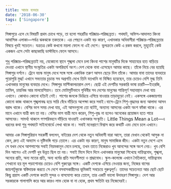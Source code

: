```yaml
---
title: আচার ব্যবহার
date: '2018-06-30'
tags: ['Singapore']
---
```


সিঙ্গাপুরে এলে যে বিষয়টি প্রথম চোখে পড়ে, তা হলো শহরটির পরিষ্কার-পরিচ্ছন্নতা। পথঘাট, অফিস-আদালত কিংবা আবাসিক এলাকা—সর্বত্র ঝকঝকে তকতকে। এর পেছনে একটা বড় কারণ, এখানকার অধিবাসীরা পরিষ্কার-পরিচ্ছন্নতার বিষয়ে খুবই সচেতন। যত্রতত্র কেউ কখনো ময়লা ফেলে না এই দেশে। ভুলক্রমে কেউ এ রকম করলে, মুহূর্তেই কেউ একজন এসে সেটা কাছাকাছি ডাস্টবিনে ফেলে আসবে।

শুধু পরিষ্কার-পরিচ্ছন্নতাই নয়, যেকোনো স্থানে শৃঙ্খলা মেনে চলা কিংবা পাশের মানুষটির দিকে সাহায্যের হাত বাড়িয়ে দেওয়া এখানে স্থানীয় সংস্কৃতির একটা অপরিহার্য অংশ।দেশ থেকে বাবা এসেছেন আমার কাছে। তাঁকে নিয়ে বের হয়েছি সিঙ্গাপুর দর্শনে। ট্রেনে বয়স্ক মানুষ দেখে সঙ্গে সঙ্গে একাধিক তরুণ আসন ছেড়ে দিল তাঁকে। আমার বাবা তাদের ব্যবহারে পুরোপুরি মুগ্ধ! এখানে সভ্যতার চূড়ান্ত সব অগ্রগতি দেখে তিনি যতখানি না বিস্মিত হয়েছেন, তার চেয়েও বেশি মুগ্ধ তিনি এখানকার মানুষের ব্যবহার দেখে। সিঙ্গাপুর মাল্টিকালচারাল দেশ। ছোট্ট এই দেশটির সরকারি ভাষা চারটি—ইংরেজি, তামিল, চায়নিজ আর মালয়েশিয়ান। তবে মোটামুটিভাবে পৃথিবীর সব দেশের মানুষের শান্তিপূর্ণ সহাবস্থান দেখা যায় এখানে। কোথাও কোনো হইচই নেই। পাশের জনকে ডিঙিয়ে এগিয়ে যাওয়ার তাড়াহুড়ো নেই। একসঙ্গে একজায়গায় কোনো কাজ থাকলে শৃঙ্খলাবদ্ধ হয়ে সারি বেঁধে দাঁড়িয়ে অপেক্ষা করে সবাই।বাসে-ট্রেনে শিশু-বৃদ্ধদের জন্য আলাদা আসন বরাদ্দ থাকে। বেশির ভাগ সময় দেখা যায়, এই আসনগুলো তো বটেই, অন্যান্য আসনের একটা অংশ ফাঁকা থাকে। এর মানে এখানে যাত্রী কম তা নয়। বেশির ভাগ যাত্রী মনে করেন, শিশু-বৃদ্ধ না হলেও অনেকের প্রয়োজন হতে পারে আসনের। সামর্থ্য থাকলে গণপরিবহনে দাঁড়িয়ে যাওয়াই এখানকার সংস্কৃতি। Little Things Mean a Lot—এ ধরনের কথা শুধু পথঘাটে সাইনবোর্ডে লেখা থাকে না। সবাই মনেপ্রাণে বিশ্বাস করে কথাটি এবং মেনে চলে এখানে।

আমার এক সিঙ্গাপুরিয়ান সহকর্মী বললেন, বাইরের দেশ থেকে নতুন অধিবাসী যারা আসে, তারা যেখান থেকেই আসুক না কেন, দ্রুত এই অভ্যাস ও দৃষ্টিভঙ্গি গড়ে তোলে। এর একটা বড় কারণ, মানুষ সামাজিক জীব। একটা নতুন দেশে এসে সে যখন দেখে আশপাশের সবাই নিয়মকানুন মেনে চলছে, তখন তাতে নিজেরাও খুব আনন্দের সঙ্গে অংশ নেয়। খুব বেশি দিন আগেও এই দেশটি খুব উন্নত ছিল তা নয়। সবাই মিলে দিনে দিনে এখানকার মানুষেরা শিখেছে দায়িত্ববোধ, শৃঙ্খলা, অন্যের প্রতি, অন্য মতের প্রতি, অন্য ধর্মের প্রতি সহনশীলতা ও শ্রদ্ধাবোধ। স্কুল-কলেজে এখানে নৈতিকতা, দায়িত্ববোধ শেখানো হয় মূল পড়াশোনার চেয়েও বেশি গুরুত্বের সঙ্গে। একটি দেশকে এগিয়ে নেওয়ার জন্য, নিজের বাসের জায়গাটুকুকে স্বস্তিদায়ক করতে সে দেশে বসবাসকারীদের ভূমিকাই সবচেয়ে গুরুত্বপূর্ণ। তাদের সচেতনতা আর ছোট ছোট কিছু প্রয়াস একটি দেশকে কতটা সুন্দর ও বাসযোগ্য করে তোলে, তার একটি ভালো উদাহরণ সিঙ্গাপুর। দেশ আর সরকারকে গালাগালি করে আর কারও লাভ হোক বা না হোক, প্রথম ক্ষতিটা হয় নিজেদেরই।
